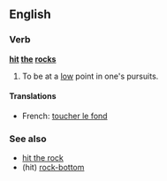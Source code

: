==English==

===Verb===
'''[[hit]] [[the]] [[rocks]]'''

# {{idiom}} To be at a [[low]] point in one's pursuits.

====Translations====
{{trans-top|to be at a low point}}
* French: [[toucher le fond]]
{{trans-mid}}
{{trans-bottom}}

===See also===
* [[hit the rock]]
* (hit) [[rock-bottom]]